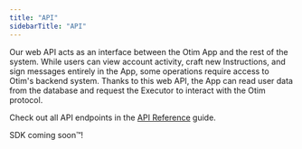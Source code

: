 ```yaml
---
title: "API"
sidebarTitle: "API"
---
```


Our web API acts as an interface between the Otim App and the rest of the system. While users can view account activity, craft new Instructions, and sign messages entirely in the App, some operations require access to Otim's backend system. Thanks to this web API, the App can read user data from the database and request the Executor to interact with the Otim protocol.

Check out all API endpoints in the [API Reference](/api-reference) guide.

SDK coming soon™️!